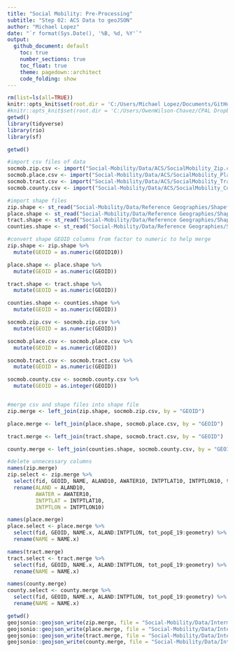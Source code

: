 ```yaml
---
title: "Social Mobility: Pre-Processing"
subtitle: "Step 02: ACS Data to geoJSON"
author: "Michael Lopez"
date: "`r format(Sys.Date(), '%B, %d, %Y'`"
output: 
  github_document: default
    toc: true
    number_sections: true
    toc_float: true
    theme: pagedown::architect
    code_folding: show
---
```


```r
rm(list=ls(all=TRUE))
knitr::opts_knit$set(root.dir = 'C:/Users/Michael Lopez/Documents/GitHub')
#knitr::opts_knit$set(root.dir = 'C:/Users/OwenWilson-Chavez/CPAL Dropbox')
getwd()
library(tidyverse)
library(rio)
library(sf)
```

```r
getwd()
```

```r
#import csv files of data
socmob.zip.csv <- import("Social-Mobility/Data/ACS/SocialMobility_Zip.csv")
socmob.place.csv <- import("Social-Mobility/Data/ACS/SocialMobility_Place.csv")
socmob.tract.csv <- import("Social-Mobility/Data/ACS/SocialMobility_Tract.csv")
socmob.county.csv <- import("Social-Mobility/Data/ACS/SocialMobility_County.csv")

#import shape files
zip.shape <- st_read("Social-Mobility/Data/Reference Geographies/Shapefiles/sm_zcta.shp")
place.shape <- st_read("Social-Mobility/Data/Reference Geographies/Shapefiles/sm_places.shp")
tract.shape <- st_read("Social-Mobility/Data/Reference Geographies/Shapefiles/sm_tracts.shp")
counties.shape <- st_read("Social-Mobility/Data/Reference Geographies/Shapefiles/sm_counties.shp")
```

```r
#convert shape GEOID columns from factor to numeric to help merge
zip.shape <- zip.shape %>%
  mutate(GEOID = as.numeric(GEOID10))

place.shape <- place.shape %>%
  mutate(GEOID = as.numeric(GEOID))

tract.shape <- tract.shape %>%
  mutate(GEOID = as.numeric(GEOID))

counties.shape <- counties.shape %>%
  mutate(GEOID = as.numeric(GEOID))

socmob.zip.csv <- socmob.zip.csv %>%
  mutate(GEOID = as.numeric(GEOID))

socmob.place.csv <- socmob.place.csv %>%
  mutate(GEOID = as.numeric(GEOID))

socmob.tract.csv <- socmob.tract.csv %>%
  mutate(GEOID = as.numeric(GEOID))

socmob.county.csv <- socmob.county.csv %>%
  mutate(GEOID = as.integer(GEOID))


#merge csv and shape files into shape file
zip.merge <- left_join(zip.shape, socmob.zip.csv, by = "GEOID")

place.merge <- left_join(place.shape, socmob.place.csv, by = "GEOID")

tract.merge <- left_join(tract.shape, socmob.tract.csv, by = "GEOID")

county.merge <- left_join(counties.shape, socmob.county.csv, by = "GEOID")

#delete unnecessary columns
names(zip.merge)
zip.select <- zip.merge %>%
  select(fid, GEOID, NAME, ALAND10, AWATER10, INTPTLAT10, INTPTLON10, tot_popE_19:geometry) %>%
  rename(ALAND = ALAND10,
         AWATER = AWATER10,
         INTPTLAT = INTPTLAT10,
         INTPTLON = INTPTLON10)

names(place.merge)
place.select <- place.merge %>%
  select(fid, GEOID, NAME.x, ALAND:INTPTLON, tot_popE_19:geometry) %>%
  rename(NAME = NAME.x)

names(tract.merge)
tract.select <- tract.merge %>%
  select(fid, GEOID, NAME.x, ALAND:INTPTLON, tot_popE_19:geometry) %>%
  rename(NAME = NAME.x)

names(county.merge)
county.select <- county.merge %>%
  select(fid, GEOID, NAME.x, ALAND:INTPTLON, tot_popE_19:geometry) %>%
  rename(NAME = NAME.x)
```


```r
getwd()
geojsonio::geojson_write(zip.merge, file = "Social-Mobility/Data/Intermediate/sm_zcta.geojson")
geojsonio::geojson_write(place.merge, file = "Social-Mobility/Data/Intermediate/sm_places.geojson")
geojsonio::geojson_write(tract.merge, file = "Social-Mobility/Data/Intermediate/sm_tracts.geojson")
geojsonio::geojson_write(county.merge, file = "Social-Mobility/Data/Intermediate/sm_counties.geojson")
```

